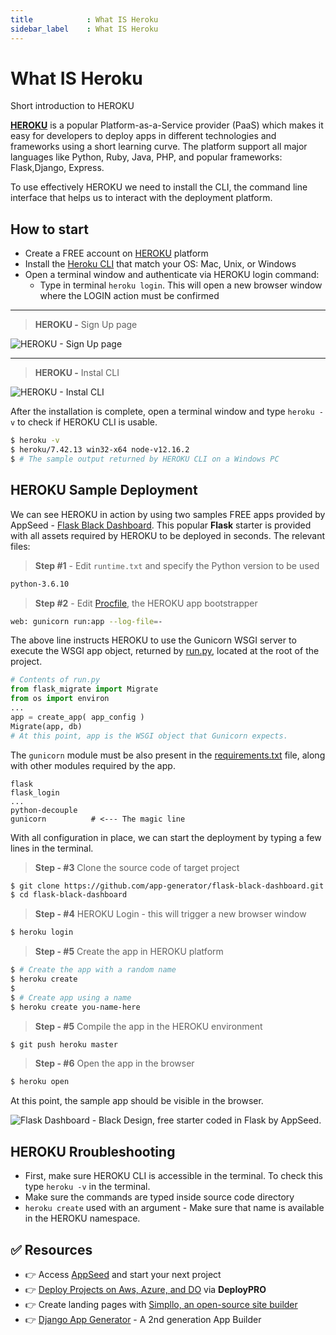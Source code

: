 ```yaml
---
title            : What IS Heroku
sidebar_label    : What IS Heroku
---
```


# What IS Heroku

<SubHeading>Short introduction to HEROKU</SubHeading>

**[HEROKU](https://www.heroku.com/)** is a popular Platform-as-a-Service provider (PaaS) which makes it easy for developers to deploy apps in different technologies and frameworks using a short learning curve. 
The platform support all major languages like Python, Ruby, Java, PHP, and popular frameworks: Flask,Django, Express.

To use effectively HEROKU we need to install the CLI, the command line interface that helps us to interact with the deployment platform.

## How to start

- Create a FREE account on [HEROKU](https://signup.heroku.com/) platform
- Install the [Heroku CLI](https://devcenter.heroku.com/articles/heroku-cli) that match your OS: Mac, Unix, or Windows
- Open a terminal window and authenticate via HEROKU login command:
  - Type in terminal `heroku login`. This will open a new browser window where the LOGIN action must be confirmed

---

> **HEROKU -** Sign Up page

![HEROKU - Sign Up page](https://raw.githubusercontent.com/app-generator/static/master/docs/heroku-sign-up-page.jpg)

---

> **HEROKU -** Instal CLI

![HEROKU - Instal CLI](https://raw.githubusercontent.com/app-generator/static/master/docs/heroku-install-cli.jpg)

After the installation is complete, open a terminal window and type `heroku -v` to check if HEROKU CLI is usable.

```bash
$ heroku -v
$ heroku/7.42.13 win32-x64 node-v12.16.2
$ # The sample output returned by HEROKU CLI on a Windows PC
```

## HEROKU Sample Deployment

We can see HEROKU in action by using two samples FREE apps provided by AppSeed - [Flask Black Dashboard](https://appseed.us/admin-dashboards/flask-dashboard-black). 
This popular **Flask** starter is provided with all assets required by HEROKU to be deployed in seconds. The relevant files:

> **Step #1** - Edit `runtime.txt` and specify the Python version to be used

```bash
python-3.6.10
```

> **Step #2** - Edit [Procfile](https://github.com/app-generator/flask-black-dashboard/blob/master/Procfile), the HEROKU app bootstrapper

```bash
web: gunicorn run:app --log-file=-
```

The above line instructs HEROKU to use the Gunicorn WSGI server to execute the WSGI app object, returned by [run.py](https://github.com/app-generator/flask-black-dashboard/blob/master/run.py), located at the root of the project.

```python
# Contents of run.py
from flask_migrate import Migrate
from os import environ
...
app = create_app( app_config )
Migrate(app, db)
# At this point, app is the WSGI object that Gunicorn expects.
```

The `gunicorn` module must be also present in the [requirements.txt](https://github.com/app-generator/flask-black-dashboard/blob/master/requirements.txt) file, along with other modules required by the app.

```
flask
flask_login
...
python-decouple
gunicorn          # <--- The magic line
```

With all configuration in place, we can start the deployment by typing a few lines in the terminal.

> **Step - #3** Clone the source code of target project

```bash
$ git clone https://github.com/app-generator/flask-black-dashboard.git
$ cd flask-black-dashboard
```

> **Step - #4** HEROKU Login - this will trigger a new browser window

```bash
$ heroku login
```

> **Step - #5** Create the app in HEROKU platform

```bash
$ # Create the app with a random name
$ heroku create
$
$ # Create app using a name
$ heroku create you-name-here
```

> **Step - #5** Compile the app in the HEROKU environment

```bash
$ git push heroku master
```

> **Step - #6** Open the app in the browser

```bash
$ heroku open
```

At this point, the sample app should be visible in the browser.

![Flask Dashboard - Black Design, free starter coded in Flask by AppSeed.](https://raw.githubusercontent.com/app-generator/flask-black-dashboard/master/media/flask-black-dashboard-screen.png)

## HEROKU Rroubleshooting

- First, make sure HEROKU CLI is accessible in the terminal. To check this type `heroku -v` in the terminal.
- Make sure the commands are typed inside source code directory
- `heroku create` used with an argument - Make sure that name is available in the HEROKU namespace.

## ✅ Resources

- 👉 Access [AppSeed](https://appseed.us/) and start your next project
- 👉 [Deploy Projects on Aws, Azure, and DO](https://www.docs.deploypro.dev/) via **DeployPRO**
- 👉 Create landing pages with [Simpllo, an open-source site builder](https://www.simpllo.com/)
- 👉 [Django App Generator](https://app-generator.dev/django/) - A 2nd generation App Builder
